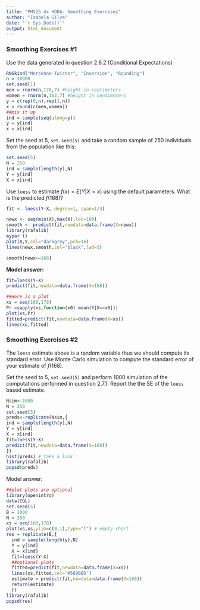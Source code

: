 ```yaml
---
title: "PH525 4x HDDA: Smoothing Exercises"
author: "Izabela Silva"
date: "`r Sys.Date()`"
output: html_document
---
```


### Smoothing Exercises #1

Use the data generated in question 2.6.2 (Conditional Expectations)

```r
RNGkind("Mersenne-Twister", "Inversion", "Rounding")
n = 10000
set.seed(1)
men = rnorm(n,176,7) #height in centimeters
women = rnorm(n,162,7) #height in centimeters
y = c(rep(0,n),rep(1,n))
x = round(c(men,women))
##mix it up
ind = sample(seq(along=y))
y = y[ind]
x = x[ind]
```

Set the seed at 5, `set.seed(5)` and take a random sample of 250 individuals from the population like this:

```r
set.seed(5)
N = 250
ind = sample(length(y),N)
Y = y[ind]
X = x[ind]
```
Use `loess` to estimate $f(x)=E\left (Y|X=x\right )$ using the default parameters. What is the predicted $f(168)$?

```r
fit <- loess(Y~X, degree=1, span=1/3)

newx <- seq(min(X),max(X),len=100) 
smooth <- predict(fit,newdata=data.frame(X=newx))
library(rafalib)
mypar ()
plot(X,Y,col="darkgrey",pch=16)
lines(newx,smooth,col="black",lwd=3)

smooth[newx==168]
```
__Model answer:__

```r
fit=loess(Y~X)
predict(fit,newdata=data.frame(X=168))

##Here is a plot
xs = seq(160,178)
Pr =sapply(xs,function(x0) mean(Y[X==x0]))
plot(xs,Pr)
fitted=predict(fit,newdata=data.frame(X=xs))
lines(xs,fitted)
```

### Smoothing Exercises #2

The `loess` estimate above is a random variable thus we should compute its standard error. Use Monte Carlo simulation to compute the standard error of your estimate of $f(168)$.

Set the seed to 5, `set.seed(5)` and perform 1000 simulation of the computations performed in question 2.7.1. Report the the SE of the `loess` based estimate.

```r
Nsim<-1000
N = 250
set.seed(5)
preds<-replicate(Nsim,{
ind = sample(length(y),N)
Y = y[ind]
X = x[ind]
fit=loess(Y~X)
predict(fit,newdata=data.frame(X=168))
})
hist(preds) # take a look
library(rafalib)
popsd(preds)
```

Model answer:

```r
##plot plots are optional
library(openintro)
data(COL)
set.seed(5)
B = 1000
N = 250
xs = seq(160,178)
plot(xs,xs,ylim=c(0,1),type="l") # empty chart
res = replicate(B,{
  ind = sample(length(y),N)
  Y = y[ind]
  X = x[ind]
  fit=loess(Y~X)
  ##optional plots
  fitted=predict(fit,newdata=data.frame(X=xs))
  lines(xs,fitted,col='#569BBD')
  estimate = predict(fit,newdata=data.frame(X=168))
  return(estimate)
  })
library(rafalib)
popsd(res)
```